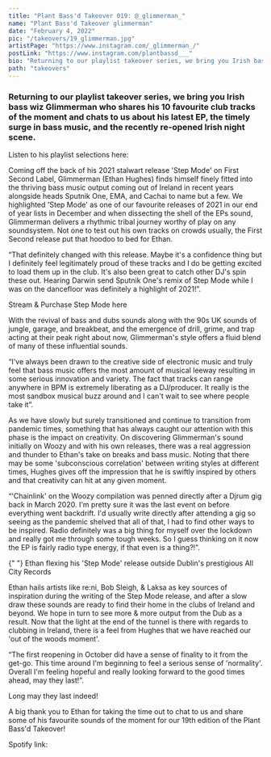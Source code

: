 ---
title: "Plant Bass'd Takeover 019: @_glimmerman_"
name: "Plant Bass'd Takeover glimmerman"
date: "February 4, 2022"
pic: "/takeovers/19_glimmerman.jpg"
artistPage: "https://www.instagram.com/_glimmerman_/"
postLink: "https://www.instagram.com/plantbassd___"
bio: "Returning to our playlist takeover series, we bring you Irish bass wiz Glimmerman who shares his 10 favourite club tracks"
path: "takeovers"
---

### Returning to our playlist takeover series, we bring you Irish bass wiz Glimmerman who shares his 10 favourite club tracks of the moment and chats to us about his latest EP, the timely surge in bass music, and the recently re-opened Irish night scene.

Listen to his playlist selections here: <HoverLink url="open.spotify.com/playlist/5skAgzUfGmZLwrOPNLnGVf" external inline />

<Picture src="/takeovers/19_glimmerman/fire.jpg" alt="Glimmerman press pic" size={1200} />

Coming off the back of his 2021 stalwart release 'Step Mode' on First Second Label, Glimmerman (Ethan Hughes) finds himself finely fitted into the thriving bass music output coming out of Ireland in recent years alongside heads Sputnik One, EMA, and Cachai to name but a few.
We highlighted 'Step Mode' as one of our favourite releases of 2021 in our end of year lists in December and when dissecting the shell of the EPs sound, Glimmerman delivers a rhythmic tribal journey worthy of play on any soundsystem. Not one to test out his own tracks on crowds usually, the First Second release put that hoodoo to bed for Ethan.

“That definitely changed with this release. Maybe it's a confidence thing but I definitely feel legitimately proud of these tracks and I do be getting excited to load them up in the club. It's also been great to catch other DJ's spin these out. Hearing Darwin send Sputnik One's remix of Step Mode while I was on the dancefloor was definitely a highlight of 2021!”.

<Picture
  src="/top-ten-releases/oisin/glimmer-step_mode.jpg"
  alt="Glimmerman press pic"
  size={1200}
/>

Stream & Purchase Step Mode here <HoverLink url="firstsecondlabel.bandcamp.com/album/step-mode" external inline />

With the revival of bass and dubs sounds along with the 90s UK sounds of jungle, garage, and breakbeat, and the emergence of drill, grime, and trap acting at their peak right about now, Glimmerman's style offers a fluid blend of many of these influential sounds.

“I've always been drawn to the creative side of electronic music and truly feel that bass music offers the most amount of musical leeway resulting in some serious innovation and variety. The fact that tracks can range anywhere in BPM is extremely liberating as a DJ/producer. It really is the most sandbox musical buzz around and I can't wait to see where people take it”.

<Picture src="/takeovers/19_glimmerman/djing.jpg" alt="Glimmerman djing live" size={1200} />

As we have slowly but surely transitioned and continue to transition from pandemic times, something that has always caught our attention with this phase is the impact on creativity. On discovering Glimmerman's sound initially on Woozy and with his own releases, there was a real aggression and thunder to Ethan's take on breaks and bass music. Noting that there may be some 'subconscious correlation' between writing styles at different times, Hughes gives off the impression that he is swiftly inspired by others and that creativity can hit at any given moment.

“'Chainlink' on the Woozy compilation was penned directly after a Djrum gig back in March 2020. I'm pretty sure it was the last event on before everything went backdrift. I'd usually write directly after attending a gig so seeing as the pandemic shelved that all of that, I had to find other ways to be inspired.
Radio definitely was a big thing for myself over the lockdown and really got me through some tough weeks. So I guess thinking on it now the EP is fairly radio type energy, if that even is a thing?!”.

<Picture src="/takeovers/19_glimmerman/record.jpg" alt="Glimmerman holding record" size={1200} />
<p className="text-center text-muted">
  {" "}
  Ethan flexing his 'Step Mode' release outside Dublin's prestigious All City Records
</p>

Ethan hails artists like re:ni, Bob Sleigh, & Laksa as key sources of inspiration during the writing of the Step Mode release, and after a slow draw these sounds are ready to find their home in the clubs of Ireland and beyond. We hope in turn to see more & more output from the Dub as a result. Now that the light at the end of the tunnel is there with regards to clubbing in Ireland, there is a feel from Hughes that we have reached our 'out of the woods moment'.

“The first reopening in October did have a sense of finality to it from the get-go. This time around I'm beginning to feel a serious sense of 'normality'. Overall I'm feeling hopeful and really looking forward to the good times ahead, may they last!”.

Long may they last indeed!

A big thank you to Ethan for taking the time out to chat to us and share some of his favourite sounds of the moment for our 19th edition of the Plant Bass'd Takeover!

Spotify link: <HoverLink url="open.spotify.com/playlist/5skAgzUfGmZLwrOPNLnGVf" name="Plant Bass'd Picks" external inline />
